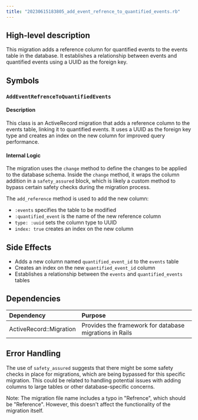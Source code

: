 ```yaml
---
title: "20230615183805_add_event_refrence_to_quantified_events.rb"
---
```


## High-level description
This migration adds a reference column for quantified events to the events table in the database. It establishes a relationship between events and quantified events using a UUID as the foreign key.

## Symbols

### `AddEventRefrenceToQuantifiedEvents`
#### Description
This class is an ActiveRecord migration that adds a reference column to the events table, linking it to quantified events. It uses a UUID as the foreign key type and creates an index on the new column for improved query performance.

#### Internal Logic
The migration uses the `change` method to define the changes to be applied to the database schema. Inside the `change` method, it wraps the column addition in a `safety_assured` block, which is likely a custom method to bypass certain safety checks during the migration process.

The `add_reference` method is used to add the new column:
- `:events` specifies the table to be modified
- `:quantified_event` is the name of the new reference column
- `type: :uuid` sets the column type to UUID
- `index: true` creates an index on the new column

## Side Effects
- Adds a new column named `quantified_event_id` to the `events` table
- Creates an index on the new `quantified_event_id` column
- Establishes a relationship between the `events` and `quantified_events` tables

## Dependencies
| Dependency | Purpose |
|:-----------|:--------|
| ActiveRecord::Migration | Provides the framework for database migrations in Rails |

## Error Handling
The use of `safety_assured` suggests that there might be some safety checks in place for migrations, which are being bypassed for this specific migration. This could be related to handling potential issues with adding columns to large tables or other database-specific concerns.

Note: The migration file name includes a typo in "Refrence", which should be "Reference". However, this doesn't affect the functionality of the migration itself.